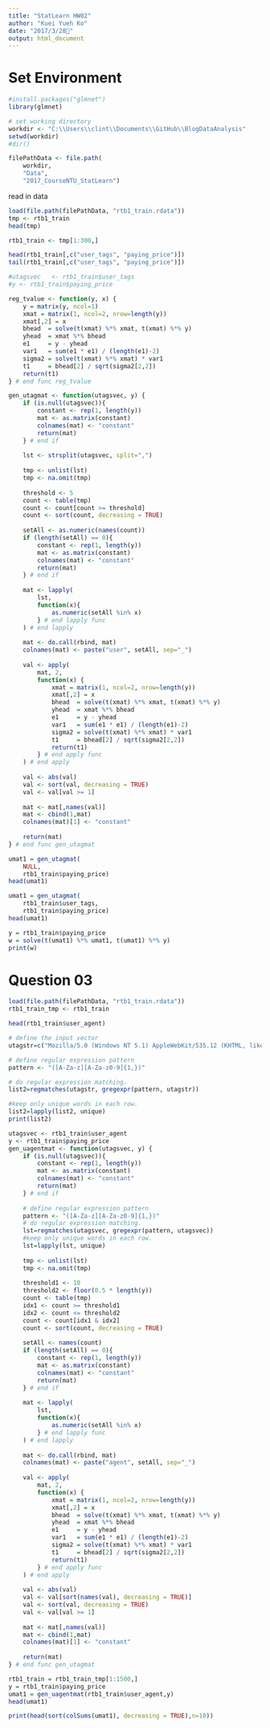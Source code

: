 ```yaml
---
title: "StatLearn HW02"
author: "Kuei Yueh Ko"
date: "2017/3/28"
output: html_document
---
```


# Set Environment
```r
#install.packages("glmnet")
library(glmnet)

# set working directory
workdir <- "C:\\Users\\clint\\Documents\\GitHub\\BlogDataAnalysis"
setwd(workdir)
#dir()

filePathData <- file.path(
    workdir,
    "Data",
    "2017_CourseNTU_StatLearn")
```

read in data
```r
load(file.path(filePathData, "rtb1_train.rdata"))
tmp <- rtb1_train
head(tmp)
```

```r
rtb1_train <- tmp[1:300,]

head(rtb1_train[,c("user_tags", "paying_price")])
tail(rtb1_train[,c("user_tags", "paying_price")])

#utagsvec   <- rtb1_train$user_tags
#y <- rtb1_train$paying_price
```

```r
reg_tvalue <- function(y, x) {
    y = matrix(y, ncol=1)
    xmat = matrix(1, ncol=2, nrow=length(y))
    xmat[,2] = x
    bhead  = solve(t(xmat) %*% xmat, t(xmat) %*% y)
    yhead  = xmat %*% bhead
    e1     = y - yhead
    var1   = sum(e1 * e1) / (length(e1)-2)
    sigma2 = solve(t(xmat) %*% xmat) * var1
    t1     = bhead[2] / sqrt(sigma2[2,2])
    return(t1)
} # end func reg_tvalue
```

```r
gen_utagmat <- function(utagsvec, y) {
    if (is.null(utagsvec)){
        constant <- rep(1, length(y))
        mat <- as.matrix(constant)
        colnames(mat) <- "constant"
        return(mat)
    } # end if
    
    lst <- strsplit(utagsvec, split=",")
    
    tmp <- unlist(lst)
    tmp <- na.omit(tmp)
    
    threshold <- 5
    count <- table(tmp)
    count <- count[count >= threshold]
    count <- sort(count, decreasing = TRUE)
    
    setAll <- as.numeric(names(count))
    if (length(setAll) == 0){
        constant <- rep(1, length(y))
        mat <- as.matrix(constant)
        colnames(mat) <- "constant"
        return(mat)
    } # end if
    
    mat <- lapply(
        lst, 
        function(x){
            as.numeric(setAll %in% x)
        } # end lapply func
    ) # end lapply
    
    mat <- do.call(rbind, mat)
    colnames(mat) <- paste("user", setAll, sep="_")
    
    val <- apply(
        mat, 2, 
        function(x) {
            xmat = matrix(1, ncol=2, nrow=length(y))
            xmat[,2] = x
            bhead  = solve(t(xmat) %*% xmat, t(xmat) %*% y)
            yhead  = xmat %*% bhead
            e1     = y - yhead
            var1   = sum(e1 * e1) / (length(e1)-2)
            sigma2 = solve(t(xmat) %*% xmat) * var1
            t1     = bhead[2] / sqrt(sigma2[2,2])
            return(t1)
        } # end apply func
    ) # end apply
    
    val <- abs(val)
    val <- sort(val, decreasing = TRUE)
    val <- val[val >= 1]
    
    mat <- mat[,names(val)]
    mat <- cbind(1,mat)
    colnames(mat)[1] <- "constant"
    
    return(mat)
} # end func gen_utagmat
```

```r
umat1 = gen_utagmat(
    NULL,
    rtb1_train$paying_price)
head(umat1)
```


```r
umat1 = gen_utagmat(
    rtb1_train$user_tags,
    rtb1_train$paying_price)
head(umat1)
```

```r
y = rtb1_train$paying_price
w = solve(t(umat1) %*% umat1, t(umat1) %*% y)
print(w)
```

# Question 03
```r
load(file.path(filePathData, "rtb1_train.rdata"))
rtb1_train_tmp <- rtb1_train
```

```r
head(rtb1_train$user_agent)
```

```r
# define the input vector
utagstr=c("Mozilla/5.0 (Windows NT 5.1) AppleWebKit/535.12 (KHTML, like Gecko) Maxthon/3.0 Chrome/18.0.966.0 Safari/535.12", "Mozilla/4.0 (compatible; MSIE 6.0; Windows NT 5.1; SV1)", "Mozilla/5.0 (Windows NT 6.1; WOW64) AppleWebKit/537.1 (KHTML, like Gecko) Chrome/21.0.1180.89 Safari/537.1")

# define regular expression pattern 
pattern <- "([A-Za-z][A-Za-z0-9]{1,})" 

# do regular expression matching. 
list2=regmatches(utagstr, gregexpr(pattern, utagstr)) 

#keep only unique words in each row.
list2=lapply(list2, unique) 
print(list2)
```

```r
utagsvec <- rtb1_train$user_agent
y <- rtb1_train$paying_price
gen_uagentmat <- function(utagsvec, y) {
    if (is.null(utagsvec)){
        constant <- rep(1, length(y))
        mat <- as.matrix(constant)
        colnames(mat) <- "constant"
        return(mat)
    } # end if
    
    # define regular expression pattern 
    pattern <- "([A-Za-z][A-Za-z0-9]{1,})" 
    # do regular expression matching. 
    lst=regmatches(utagsvec, gregexpr(pattern, utagsvec)) 
    #keep only unique words in each row.
    lst=lapply(lst, unique)
    
    tmp <- unlist(lst)
    tmp <- na.omit(tmp)
    
    threshold1 <- 10
    threshold2 <- floor(0.5 * length(y))
    count <- table(tmp)
    idx1 <- count >= threshold1
    idx2 <- count <= threshold2
    count <- count[idx1 & idx2]
    count <- sort(count, decreasing = TRUE)
    
    setAll <- names(count)
    if (length(setAll) == 0){
        constant <- rep(1, length(y))
        mat <- as.matrix(constant)
        colnames(mat) <- "constant"
        return(mat)
    } # end if
    
    mat <- lapply(
        lst, 
        function(x){
            as.numeric(setAll %in% x)
        } # end lapply func
    ) # end lapply
    
    mat <- do.call(rbind, mat)
    colnames(mat) <- paste("agent", setAll, sep="_")
    
    val <- apply(
        mat, 2, 
        function(x) {
            xmat = matrix(1, ncol=2, nrow=length(y))
            xmat[,2] = x
            bhead  = solve(t(xmat) %*% xmat, t(xmat) %*% y)
            yhead  = xmat %*% bhead
            e1     = y - yhead
            var1   = sum(e1 * e1) / (length(e1)-2)
            sigma2 = solve(t(xmat) %*% xmat) * var1
            t1     = bhead[2] / sqrt(sigma2[2,2])
            return(t1)
        } # end apply func
    ) # end apply
    
    val <- abs(val)
    val <- val[sort(names(val), decreasing = TRUE)]
    val <- sort(val, decreasing = TRUE)
    val <- val[val >= 1]
    
    mat <- mat[,names(val)]
    mat <- cbind(1,mat)
    colnames(mat)[1] <- "constant"
    
    return(mat)
} # end func gen_utagmat
```

```r
rtb1_train = rtb1_train_tmp[1:1500,] 
y = rtb1_train$paying_price 
umat1 = gen_uagentmat(rtb1_train$user_agent,y) 
head(umat1)
```

```r
print(head(sort(colSums(umat1), decreasing = TRUE),n=10))
```

